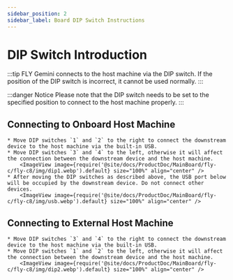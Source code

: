 ```yaml
---
sidebar_position: 2
sidebar_label: Board DIP Switch Instructions
---
```


# DIP Switch Introduction

:::tip
FLY Gemini connects to the host machine via the DIP switch. If the position of the DIP switch is incorrect, it cannot be used normally.
:::

:::danger Notice
Please note that the DIP switch needs to be set to the specified position to connect to the host machine properly.
:::

## Connecting to Onboard Host Machine

    * Move DIP switches `1` and `2` to the right to connect the downstream device to the host machine via the built-in USB.
    * Move DIP switches `3` and `4` to the left, otherwise it will affect the connection between the downstream device and the host machine.
        <ImageView image={require('@site/docs/ProductDoc/MainBoard/fly-c/fly-c8/img/dip1.webp').default} size="100%" align="center" />
    * After moving the DIP switches as described above, the USB port below will be occupied by the downstream device. Do not connect other devices.
        <ImageView image={require('@site/docs/ProductDoc/MainBoard/fly-c/fly-c8/img/usb.webp').default} size="100%" align="center" />

## Connecting to External Host Machine

    * Move DIP switches `3` and `4` to the right to connect the downstream device to the host machine via the built-in USB.
    * Move DIP switches `1` and `2` to the left, otherwise it will affect the connection between the downstream device and the host machine.
        <ImageView image={require('@site/docs/ProductDoc/MainBoard/fly-c/fly-c8/img/dip2.webp').default} size="100%" align="center" />